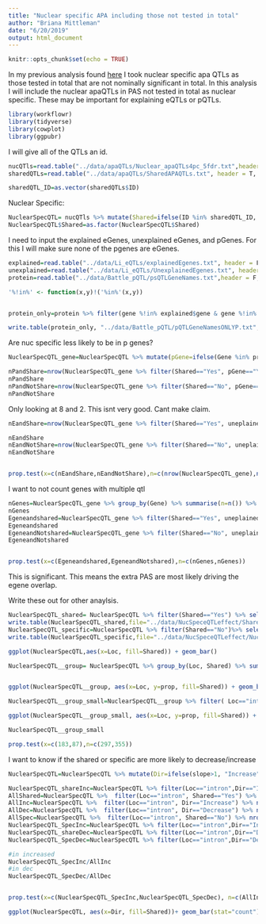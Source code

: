 ```yaml
---
title: "Nuclear specific APA including those not tested in total"
author: "Briana Mittleman"
date: "6/20/2019"
output: html_document
---
```


```r
knitr::opts_chunk$set(echo = TRUE)
```

In my previous analysis found [here](NuclearSpecAPAqtl.html) I took nuclear specific apa QTLs as those tested in total that are not nominally significant in total. In this analysis I will include the nuclear apaQTLs in PAS not tested in total as nuclear specific. These may be important for explaining eQTLs or pQTLs.


```r
library(workflowr)
library(tidyverse)
library(cowplot)
library(ggpubr)
```

I will give all of the QTLs an id. 
```r
nucQTls=read.table("../data/apaQTLs/Nuclear_apaQTLs4pc_5fdr.txt",header = T, stringsAsFactors = F) %>% mutate(ID=paste(Gene,Peak, sid, sep=":"))
sharedQTLs=read.table("../data/apaQTLs/SharedAPAQTLs.txt", header = T, stringsAsFactors = F) %>% mutate(ID=paste(gene,peakNum, snp, sep=":"))

sharedQTL_ID=as.vector(sharedQTLs$ID)
```

Nuclear Specific:

```r
NuclearSpecQTL= nucQTls %>% mutate(Shared=ifelse(ID %in% sharedQTL_ID, "Yes", "No"))
NuclearSpecQTL$Shared=as.factor(NuclearSpecQTL$Shared)
```

I need to input the explained eGenes, unexplained eGenes, and pGenes. For this I will make sure none of the pgenes are eGenes.

```r
explained=read.table("../data/Li_eQTLs/explainedEgenes.txt", header = F, stringsAsFactors = F, col.names = c("gene"))
unexplained=read.table("../data/Li_eQTLs/UnexplainedEgenes.txt", header = F, stringsAsFactors = F, col.names = c("gene"))
protein=read.table("../data/Battle_pQTL/psQTLGeneNames.txt",header = F, stringsAsFactors = F,col.names = c("gene"))
```


```r
'%!in%' <- function(x,y)!('%in%'(x,y))


protein_only=protein %>% filter(gene %!in% explained$gene & gene %!in% unexplained$gene)

write.table(protein_only, "../data/Battle_pQTL/pQTLGeneNamesONLYP.txt", col.names = F, row.names = F,quote = F, sep="\t")
```


Are nuc specific less likely to be in p genes?

```r
NuclearSpecQTL_gene=NuclearSpecQTL %>% mutate(pGene=ifelse(Gene %in% protein_only$gene, "Yes", "No"), uneplained=ifelse(Gene %in% unexplained$gene, "Yes", "No"), explained=ifelse(Gene %in% explained$gene, "Yes","No"))
```

```r
nPandShare=nrow(NuclearSpecQTL_gene %>% filter(Shared=="Yes", pGene=="Yes"))/nrow(NuclearSpecQTL_gene)
nPandShare
nPandNotShare=nrow(NuclearSpecQTL_gene %>% filter(Shared=="No", pGene=="Yes"))/nrow(NuclearSpecQTL_gene)
nPandNotShare

```
Only looking at 8 and 2. This isnt very good.  Cant make claim.  

```r
nEandShare=nrow(NuclearSpecQTL_gene %>% filter(Shared=="Yes", uneplained=="Yes" |explained=="Yes" ))

nEandShare
nEandNotShare=nrow(NuclearSpecQTL_gene %>% filter(Shared=="No", uneplained=="Yes" |explained=="Yes"))
nEandNotShare


prop.test(x=c(nEandShare,nEandNotShare),n=c(nrow(NuclearSpecQTL_gene),nrow(NuclearSpecQTL_gene)))
```

I want to not count genes with multiple qtl  

```r
nGenes=NuclearSpecQTL_gene %>% group_by(Gene) %>% summarise(n=n()) %>% nrow()
nGenes
Egeneandshared=NuclearSpecQTL_gene %>% filter(Shared=="Yes", uneplained=="Yes" |explained=="Yes" ) %>% group_by(Gene) %>% summarise(n=n()) %>% nrow()
Egeneandshared
EgeneandNotshared=NuclearSpecQTL_gene %>% filter(Shared=="No", uneplained=="Yes" |explained=="Yes" ) %>% group_by(Gene) %>% summarise(n=n()) %>% nrow()
EgeneandNotshared


prop.test(x=c(Egeneandshared,EgeneandNotshared),n=c(nGenes,nGenes))
```
This is significant. This means the extra PAS are most likely driving the egene overlap.  

Write these out for other anaylsis.  

```r
NuclearSpecQTL_shared= NuclearSpecQTL %>% filter(Shared=="Yes") %>% select(Gene, sid)
write.table(NuclearSpecQTL_shared,file="../data/NucSpeceQTLeffect/SharedApaQTL_nottestinc.txt", col.names = F, row.names = F, sep="\t", quote = F )
NuclearSpecQTL_specific=NuclearSpecQTL %>% filter(Shared=="No")%>% select(Gene, sid)
write.table(NuclearSpecQTL_specific,file="../data/NucSpeceQTLeffect/NucSpecApaQTL_nottestinc.txt", col.names = F, row.names = F, sep="\t", quote = F )
```



```r
ggplot(NuclearSpecQTL,aes(x=Loc, fill=Shared)) + geom_bar()
```
```r
NuclearSpecQTL__group= NuclearSpecQTL %>% group_by(Loc, Shared) %>% summarise(nShared=n()) %>% ungroup() %>% group_by(Loc) %>% mutate(nLoc=sum(nShared)) %>% ungroup() %>% mutate(prop=nShared/nLoc)


ggplot(NuclearSpecQTL__group, aes(x=Loc, y=prop, fill=Shared)) + geom_bar(stat="identity") + labs(title="Proportion of apaQTL by \nlocation that are nuclear specific")
```


```r
NuclearSpecQTL__group_small=NuclearSpecQTL__group %>% filter( Loc=="intron" |Loc=="utr3")

ggplot(NuclearSpecQTL__group_small, aes(x=Loc, y=prop, fill=Shared)) + geom_bar(stat="identity") + labs(title="Proportion of apaQTL by \nlocation that are nuclear specific") 

```
```r
NuclearSpecQTL__group_small
```

```r
prop.test(x=c(183,87),n=c(297,355))
```

I want to know if the shared or specific are more likely to decrease/increase 
```r

NuclearSpecQTL=NuclearSpecQTL %>% mutate(Dir=ifelse(slope>1, "Increase", "Decrease"))

NuclearSpecQTL_shareInc=NuclearSpecQTL %>% filter(Loc=="intron",Dir=="Increase", Shared=="Yes") %>% nrow()
AllShared=NuclearSpecQTL %>%  filter(Loc=="intron", Shared=="Yes") %>% nrow()
AllInc=NuclearSpecQTL %>%  filter(Loc=="intron", Dir=="Increase") %>% nrow()
AllDec=NuclearSpecQTL %>%  filter(Loc=="intron", Dir=="Decrease") %>% nrow()
AllSpec=NuclearSpecQTL %>%  filter(Loc=="intron", Shared=="No") %>% nrow()
NuclearSpecQTL_SpecInc=NuclearSpecQTL %>% filter(Loc=="intron",Dir=="Increase", Shared=="No") %>% nrow()
NuclearSpecQTL_shareDec=NuclearSpecQTL %>% filter(Loc=="intron",Dir=="Decrease", Shared=="Yes") %>% nrow()
NuclearSpecQTL_SpecDec=NuclearSpecQTL %>% filter(Loc=="intron",Dir=="Decrease", Shared=="No") %>% nrow()

#in increased
NuclearSpecQTL_SpecInc/AllInc
#in dec
NuclearSpecQTL_SpecDec/AllDec


prop.test(x=c(NuclearSpecQTL_SpecInc,NuclearSpecQTL_SpecDec), n=c(AllInc,AllDec))
```
```r
ggplot(NuclearSpecQTL, aes(x=Dir, fill=Shared))+ geom_bar(stat="count") + facet_grid(~Loc) +  theme(axis.text.x=element_text(angle=90, hjust=1))
```


